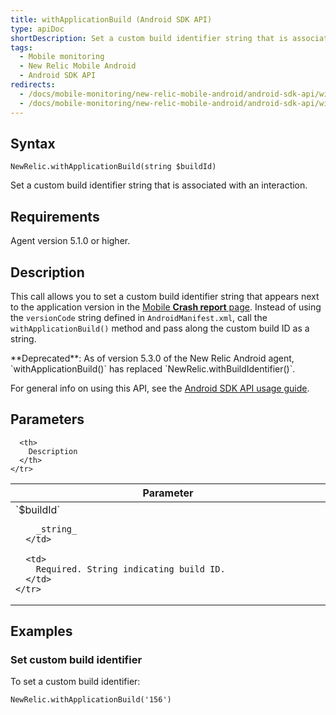 ```yaml
---
title: withApplicationBuild (Android SDK API)
type: apiDoc
shortDescription: Set a custom build identifier string that is associated with an interaction.
tags:
  - Mobile monitoring
  - New Relic Mobile Android
  - Android SDK API
redirects:
  - /docs/mobile-monitoring/new-relic-mobile-android/android-sdk-api/withapplicationbuild-android-agent-api
  - /docs/mobile-monitoring/new-relic-mobile-android/android-sdk-api/withapplicationbuild-android-sdk-api
---
```


## Syntax

```
NewRelic.withApplicationBuild(string $buildId)
```

Set a custom build identifier string that is associated with an interaction.

## Requirements

Agent version 5.1.0 or higher.

## Description

This call allows you to set a custom build identifier string that appears next to the application version in the [Mobile **Crash report** page](/docs/mobile-monitoring/mobile-monitoring-ui/crashes/mobile-apps-crash-report-dashboard#details). Instead of using the `versionCode` string defined in `AndroidManifest.xml`, call the `withApplicationBuild()` method and pass along the custom build ID as a string.

<Callout variant="important">
  **Deprecated**: As of version 5.3.0 of the New Relic Android agent, `withApplicationBuild()` has replaced `NewRelic.withBuildIdentifier()`.
</Callout>

For general info on using this API, see the [Android SDK API usage guide](/docs/mobile-monitoring/new-relic-mobile-android/install-configure/work-android-sdk-api).

## Parameters

<table>
  <thead>
    <tr>
      <th width="25%">
        Parameter
      </th>

      <th>
        Description
      </th>
    </tr>
  </thead>

  <tbody>
    <tr>
      <td>
        `$buildId`

        _string_
      </td>

      <td>
        Required. String indicating build ID.
      </td>
    </tr>
  </tbody>
</table>

## Examples

### Set custom build identifier

To set a custom build identifier:

```
NewRelic.withApplicationBuild('156')
```
